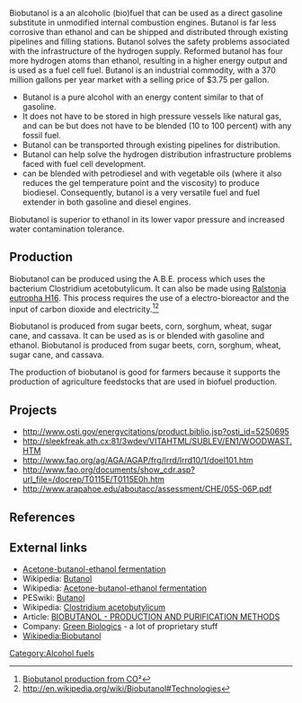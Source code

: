{{Needtopicadmin}}
Biobutanol is a an alcoholic (bio)fuel that can be used as a direct gasoline substitute in unmodified internal combustion engines. Butanol is far less corrosive than ethanol and can be shipped and distributed through existing pipelines and filling stations. Butanol solves the safety problems associated with the infrastructure of the hydrogen supply. Reformed butanol has four more hydrogen atoms than ethanol, resulting in a higher energy output and is used as a fuel cell fuel. Butanol is an industrial commodity, with a 370 million gallons per year market with a selling price of $3.75 per gallon. 

*Butanol is a pure alcohol with an energy content similar to that of gasoline. 
*It does not have to be stored in high pressure vessels like natural gas, and can be but does not have to be blended (10 to 100 percent) with any fossil fuel. 
*Butanol can be transported through existing pipelines for distribution. 
*Butanol can help solve the hydrogen distribution infrastructure problems faced with fuel cell development. 
*can be blended with petrodiesel and with vegetable oils (where it also reduces the gel temperature point and the viscosity) to produce biodiesel. Consequently, butanol is a very versatile fuel and fuel extender in both gasoline and diesel engines. 

Biobutanol is superior to ethanol in its lower vapor pressure and increased water contamination tolerance.{{fact}} {{fact}}

==Production==
Biobutanol can be produced using the  A.B.E. process which uses the bacterium Clostridium acetobutylicum. It can also be made using [[Ralstonia eutropha H16]]. This process requires the use of a electro-bioreactor and the input of carbon dioxide and electricity.<ref>[http://www.gizmag.com/generating-isobutanol-using-electricity/22005/ Biobutanol production from CO²]</ref><ref>http://en.wikipedia.org/wiki/Biobutanol#Technologies</ref>

Biobutanol is produced from sugar beets, corn, sorghum, wheat, sugar cane, and cassava. 
It can be used as is or blended with gasoline and ethanol. Biobutanol is produced from sugar beets, corn, sorghum, wheat, sugar cane, and cassava. 

The production of biobutanol is good for farmers because it supports the production of agriculture feedstocks that are used in biofuel production. 

== Projects ==
* http://www.osti.gov/energycitations/product.biblio.jsp?osti_id=5250695
* http://sleekfreak.ath.cx:81/3wdev/VITAHTML/SUBLEV/EN1/WOODWAST.HTM
* http://www.fao.org/ag/AGA/AGAP/frg/lrrd/lrrd10/1/doel101.htm
* http://www.fao.org/documents/show_cdr.asp?url_file=/docrep/T0115E/T0115E0h.htm
* http://www.arapahoe.edu/aboutacc/assessment/CHE/05S-06P.pdf

==References==
{{reflist}}

==External links==
*[http://opensourceecology.org/wiki/Acetone-butanol-ethanol_fermentation Acetone-butanol-ethanol fermentation‎]
*Wikipedia: [http://en.wikipedia.org/wiki/Butanol Butanol]
*Wikipedia: [http://en.wikipedia.org/wiki/Acetone-butanol-ethanol_fermentation Acetone-butanol-ethanol fermentation]
*PESwiki: [http://peswiki.com/index.php/Directory:Butanol Butanol] 
*Wikipedia: [http://en.wikipedia.org/wiki/Clostridium_acetobutylicum Clostridium acetobutylicum]
*Article: [http://tchie.uni.opole.pl/freeECE/S_18_1/Kaminski_18(S1).pdf BIOBUTANOL - PRODUCTION AND PURIFICATION METHODS]
*Company: [http://www.butanol.com/ Green Biologics] - a lot of proprietary stuff
* [[Wikipedia:Biobutanol]]

[[Category:Alcohol fuels]]